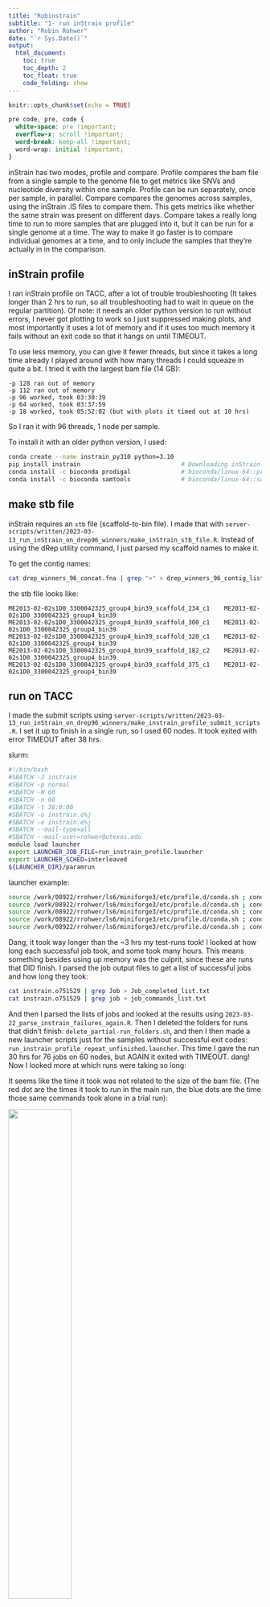 ```yaml
---
title: "Robinstrain"
subtitle: "1- run inStrain profile"
author: "Robin Rohwer"
date: "`r Sys.Date()`"
output: 
  html_document:
    toc: true
    toc_depth: 2
    toc_float: true
    code_folding: show
---
```


```r
knitr::opts_chunk$set(echo = TRUE)
```

```css
pre code, pre, code {
  white-space: pre !important;
  overflow-x: scroll !important;
  word-break: keep-all !important;
  word-wrap: initial !important;
}
```

inStrain has two modes, profile and compare. Profile compares the bam file from a single sample to the genome file to get metrics like SNVs and nucleotide diversity within one sample. Profile can be run separately, once per sample, in parallel. Compare compares the genomes across samples, using the inStrain .IS files to compare them. This gets metrics like whether the same strain was present on different days. Compare takes a really long time to run to more samples that are plugged into it, but it can be run for a single genome at a time. The way to make it go faster is to compare individual genomes at a time, and to only include the samples that they're actually in in the comparison. 

## inStrain profile

I ran inStrain profile on TACC, after a lot of trouble troubleshooting (It takes longer than 2 hrs to run, so all troubleshooting had to wait in queue on the regular partition). Of note: it needs an older python version to run without errors, I never got plotting to work so I just suppressed making plots, and most importantly it uses a lot of memory and if it uses too much memory it fails without an exit code so that it hangs on until TIMEOUT.  

To use less memory, you can give it fewer threads, but since it takes a long time already I played around with how many threads I could squeaze in quite a bit. I tried it with the largest bam file (14 GB):  

    -p 128 ran out of memory  
    -p 112 ran out of memory  
    -p 96 worked, took 03:30:39  
    -p 64 worked, took 03:37:59  
    -p 18 worked, took 05:52:02 (but with plots it timed out at 10 hrs)  

So I ran it with 96 threads, 1 node per sample.

To install it with an older python version, I used:

```bash
conda create --name instrain_py310 python=3.10  
pip install instrain                            # Downloading inStrain-1.7.1.tar.gz
conda install -c bioconda prodigal              # bioconda/linux-64::prodigal-2.6.3-hec16e2b_4
conda install -c bioconda samtools              # bioconda/linux-64::samtools-1.6-h3f2fef4_8
```

## make stb file

inStrain requires an `stb` file (scaffold-to-bin file). I made that with `server-scripts/written/2023-03-13_run_inStrain_on_drep96_winners/make_inStrain_stb_file.R`. Instead of using the dRep utility command, I just parsed my scaffold names to make it. 

To get the contig names:
```bash
cat drep_winners_96_concat.fna | grep ">" > drep_winners_96_contig_list.txt
```

the stb file looks like:
```
ME2013-02-02s1D0_3300042325_group4_bin39_scaffold_234_c1	ME2013-02-02s1D0_3300042325_group4_bin39
ME2013-02-02s1D0_3300042325_group4_bin39_scaffold_300_c1	ME2013-02-02s1D0_3300042325_group4_bin39
ME2013-02-02s1D0_3300042325_group4_bin39_scaffold_320_c1	ME2013-02-02s1D0_3300042325_group4_bin39
ME2013-02-02s1D0_3300042325_group4_bin39_scaffold_182_c2	ME2013-02-02s1D0_3300042325_group4_bin39
ME2013-02-02s1D0_3300042325_group4_bin39_scaffold_375_c1	ME2013-02-02s1D0_3300042325_group4_bin39
```

## run on TACC

I made the submit scripts using `server-scripts/written/2023-03-13_run_inStrain_on_drep96_winners/make_instrain_profile_submit_scripts.R`. I set it up to finish in a single run, so I used 60 nodes. It took exited with error TIMEOUT after 38 hrs. 

slurm:
```bash
#!/bin/bash
#SBATCH -J instrain
#SBATCH -p normal
#SBATCH -N 60
#SBATCH -n 60
#SBATCH -t 38:0:00
#SBATCH -o instrain.o%j
#SBATCH -e instrain.e%j
#SBATCH --mail-type=all
#SBATCH --mail-user=rohwer@utexas.edu
module load launcher
export LAUNCHER_JOB_FILE=run_instrain_profile.launcher
export LAUNCHER_SCHED=interleaved
${LAUNCHER_DIR}/paramrun
```
launcher example:
```bash
source /work/08922/rrohwer/ls6/miniforge3/etc/profile.d/conda.sh ; conda activate instrain_py310 ; inStrain profile ../maptodrep96/ME2013-02-02s1D0_3300042325.bam ../maptodrep96/drep_96_winners_concat.fna -o ME2013-02-02s1D0_3300042325.IS -g ../runprodigal96/drep_96_winners_concat_genes.fna -s instrain_stb.txt --database_mode --skip_mm --min_read_ani 93 -p 96 --skip_plot_generation
source /work/08922/rrohwer/ls6/miniforge3/etc/profile.d/conda.sh ; conda activate instrain_py310 ; inStrain profile ../maptodrep96/ME2015-04-11_3300034167.bam ../maptodrep96/drep_96_winners_concat.fna -o ME2015-04-11_3300034167.IS -g ../runprodigal96/drep_96_winners_concat_genes.fna -s instrain_stb.txt --database_mode --skip_mm --min_read_ani 93 -p 96 --skip_plot_generation
source /work/08922/rrohwer/ls6/miniforge3/etc/profile.d/conda.sh ; conda activate instrain_py310 ; inStrain profile ../maptodrep96/ME2001-03-13pf_3300033984.bam ../maptodrep96/drep_96_winners_concat.fna -o ME2001-03-13pf_3300033984.IS -g ../runprodigal96/drep_96_winners_concat_genes.fna -s instrain_stb.txt --database_mode --skip_mm --min_read_ani 93 -p 96 --skip_plot_generation
source /work/08922/rrohwer/ls6/miniforge3/etc/profile.d/conda.sh ; conda activate instrain_py310 ; inStrain profile ../maptodrep96/ME2001-04-10pf_3300042886.bam ../maptodrep96/drep_96_winners_concat.fna -o ME2001-04-10pf_3300042886.IS -g ../runprodigal96/drep_96_winners_concat_genes.fna -s instrain_stb.txt --database_mode --skip_mm --min_read_ani 93 -p 96 --skip_plot_generation
source /work/08922/rrohwer/ls6/miniforge3/etc/profile.d/conda.sh ; conda activate instrain_py310 ; inStrain profile ../maptodrep96/ME2002-02-28pf_3300044568.bam ../maptodrep96/drep_96_winners_concat.fna -o ME2002-02-28pf_3300044568.IS -g ../runprodigal96/drep_96_winners_concat_genes.fna -s instrain_stb.txt --database_mode --skip_mm --min_read_ani 93 -p 96 --skip_plot_generation

```

Dang, it took way longer than the ~3 hrs my test-runs took!  I looked at how long each successful job took, and some took many hours. This means something besides using up memory was the culprit, since these are runs that DID finish. I parsed the job output files to get a list of successful jobs and how long they took:

```bash
cat instrain.o751529 | grep Job > Job_completed_list.txt
cat instrain.o751529 | grep job > job_commands_list.txt
```

And then I parsed the lists of jobs and looked at the results using `2023-03-22_parse_instrain_failures_again.R`. Then I deleted the folders for runs that didn't finish: `delete_partial-run_folders.sh`, and then I then made a new launcher scripts just for the samples without successful exit codes: `run_instrain_profile_repeat_unfinished.launcher`.  This time I gave the run 30 hrs for 76 jobs on 60 nodes, but AGAIN it exited with TIMEOUT. dang! Now I looked more at which runs were taking so long:

It seems like the time it took was not related to the size of the bam file. (The red dot are the times it took to run in the main run, the blue dots are the time those same commands took alone in a trial run):

![](../figures/2023-03-22_instrain_job_completion_times/Time_vs_BamSize.png){width=50%}

But interestingly there did seem to be a relationship to job number!

![](../figures/2023-03-22_instrain_job_completion_times/Time_vs_JobNumber.png){width=50%}

This seems like it was maybe a TACC problem... why would it matter what order it's run in?? I submitted a TACC ticket but they didn't get back very quickly, so in the meantime I again parsed out which runs were successful from the output file, and made a new submit script for the remaining 19 samples. This time I only did 19 nodes (because only 19 samples left), and I also decreased the threads just in case RAM was the problem.

slurm:
```bash
#!/bin/bash
#SBATCH -J unfinishedinstrain2
#SBATCH -p normal
#SBATCH -N 19
#SBATCH -n 19
#SBATCH -t 25:0:00
#SBATCH -o instrain_repeat_unfinished_2.o%j
#SBATCH -e instrain_repeat_unfinished_2.e%j
#SBATCH --mail-type=all
#SBATCH --mail-user=rohwer@utexas.edu
module load launcher
export LAUNCHER_JOB_FILE=run_instrain_profile_repeat_unfinished_2.launcher
export LAUNCHER_SCHED=interleaved
${LAUNCHER_DIR}/paramrun
```
top of launcher:
```bash
source /work/08922/rrohwer/ls6/miniforge3/etc/profile.d/conda.sh ; conda activate instrain_py310 ; inStrain profile ../maptodrep96/ME2014-07-24_3300043772.bam ../maptodrep96/drep_96_winners_concat.fna -o ME2014-07-24_3300043772.IS -g ../runprodigal96/drep_96_winners_concat_genes.fna -s instrain_stb.txt --database_mode --skip_mm --min_read_ani 93 -p 64 --skip_plot_generation
source /work/08922/rrohwer/ls6/miniforge3/etc/profile.d/conda.sh ; conda activate instrain_py310 ; inStrain profile ../maptodrep96/ME2018-08-06_3300044608.bam ../maptodrep96/drep_96_winners_concat.fna -o ME2018-08-06_3300044608.IS -g ../runprodigal96/drep_96_winners_concat_genes.fna -s instrain_stb.txt --database_mode --skip_mm --min_read_ani 93 -p 64 --skip_plot_generation
source /work/08922/rrohwer/ls6/miniforge3/etc/profile.d/conda.sh ; conda activate instrain_py310 ; inStrain profile ../maptodrep96/ME2018-08-14_3300043803.bam ../maptodrep96/drep_96_winners_concat.fna -o ME2018-08-14_3300043803.IS -g ../runprodigal96/drep_96_winners_concat_genes.fna -s instrain_stb.txt --database_mode --skip_mm --min_read_ani 93 -p 64 --skip_plot_generation
source /work/08922/rrohwer/ls6/miniforge3/etc/profile.d/conda.sh ; conda activate instrain_py310 ; inStrain profile ../maptodrep96/ME2014-08-29_3300036719.bam ../maptodrep96/drep_96_winners_concat.fna -o ME2014-08-29_3300036719.IS -g ../runprodigal96/drep_96_winners_concat_genes.fna -s instrain_stb.txt --database_mode --skip_mm --min_read_ani 93 -p 64 --skip_plot_generation
source /work/08922/rrohwer/ls6/miniforge3/etc/profile.d/conda.sh ; conda activate instrain_py310 ; inStrain profile ../maptodrep96/ME2015-08-22_3300042470.bam ../maptodrep96/drep_96_winners_concat.fna -o ME2015-08-22_3300042470.IS -g ../runprodigal96/drep_96_winners_concat_genes.fna -s instrain_stb.txt --database_mode --skip_mm --min_read_ani 93 -p 64 --skip_plot_generation
```

And now it finished in 07:41:12! So there's no way to know because I didn't feel like doing follow-up tests, but my 2 theories are:

- needed to reduce threads because for some reason some of them reached the RAM limit and silently timed out.  
- needed to run fewer in parallel because there is a lot of i/o (well, a lot of large files created...), so it slowed all i/o across the filesystem with 60 jobs in parallel.  

But anyway, it finished finally! I rsynced it to the NAS to work with the rest of the way from there. Note that on TACC is is much larger than on the NAS, but I looked it up and this is because they have different file systems and the NAS maybe compresses it a little somehow. In any case, you can see the "true" file sizes with `du -b` and looking that way they match.  

## combine output files

The gene info output files are too big to fit in RAM on my laptop, so I used Rscript to create and use a combined file on the server. I used midgard for now.  

First, set up R and packages:  

```r
> sessionInfo()
R version 4.2.3 (2023-03-15)
Platform: x86_64-pc-linux-gnu (64-bit)
Running under: Ubuntu 18.04.6 LTS

Matrix products: default
BLAS:   /usr/lib/x86_64-linux-gnu/blas/libblas.so.3.7.1
LAPACK: /usr/lib/x86_64-linux-gnu/lapack/liblapack.so.3.7.1

locale:
 [1] LC_CTYPE=en_US.UTF-8       LC_NUMERIC=C
 [3] LC_TIME=en_US.UTF-8        LC_COLLATE=en_US.UTF-8
 [5] LC_MONETARY=en_US.UTF-8    LC_MESSAGES=en_US.UTF-8
 [7] LC_PAPER=en_US.UTF-8       LC_NAME=C
 [9] LC_ADDRESS=C               LC_TELEPHONE=C
[11] LC_MEASUREMENT=en_US.UTF-8 LC_IDENTIFICATION=C

attached base packages:
[1] stats     graphics  grDevices utils     datasets  methods   base

other attached packages:
[1] lubridate_1.9.2   data.table_1.14.8

loaded via a namespace (and not attached):
[1] compiler_4.2.3   generics_0.1.3   timechange_0.2.0
```

Now source the scripts: The input besides the inStrain output is the bin key with checkM, GTDB, and dRep info per bin: `drep_results_all_genomes_0.96.rds`, and the `seasons` object from the `limony` R package. I couldn't get devtools to install on the server so I couldn't install limony, but all I needed was that one piece of data so I just added it manually.

```bash
$ pwd
/home/rrohwer/processinstrain96

$ ls -1
combine_gene_info.R
combine_genome_info.R
drep_results_all_genomes_0.96.rds
limony_seasons.rds

$ Rscript combine_genome_info.R ../../yggshare/current_projects/TYMEFLIES/tymeflies/runinstrain96/ drep_results_all_genomes_0.96.rds limony_seasons.rds 40
$ Rscript combine_gene_info.R ../../yggshare/current_projects/TYMEFLIES/tymeflies/runinstrain96/ drep_results_all_genomes_0.96.rds limony_seasons.rds 40
```

I ran this using `tmux` because the gene info one took quite a while- a few seconds per file so an hour or two. The resulting gene info file is 22GB zipped, so I'll have to keep working with it on the server. My computer RAM is only 32 GB. 

